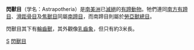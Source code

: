{{Automatic taxobox
| taxon = Astrapotheria
| fossil_range = {{Fossil range|59|11.8}}晚[[古新世|古新世]]－晚[[中新世|中新世]]
| image = astrapotheriumDB.jpg
| image_caption = 閃獸(''Astrapotherium'')
| authority = [[理查德·莱德克|Lydekker]], 1894
| subdivision_ranks = [[科|科]]
| subdivision = 
* †[[閃獸科|閃獸科]] Astrapotheriidae
* †[[始闪兽科|始闪兽科]] Eoastrapostylopidae
* †[[三角柱兽属|三角柱兽科]] Trigonostylopidae
}}

'''閃獸目'''（学名：Astrapotheria）是[[南美洲|南美洲]]已[[滅絕|滅絕]]的[[有蹄動物|有蹄動物]]。牠們連同[[南方有蹄目|南方有蹄目]]、[[滑距骨目|滑距骨目]]及[[焦獸目|焦獸目]]同屬[[南蹄目|南蹄目]]，而南蹄目則屬於[[勞亞獸總目|勞亞獸總目]]。

閃獸目其下有[[輪齒獸|輪齒獸]]，其外觀像[[乳齒象|乳齒象]]，但只有約3米長。
{{Taxonbar|from=Q133684}}

[[Category:南蹄目|S]]
[[Category:閃獸目|]]